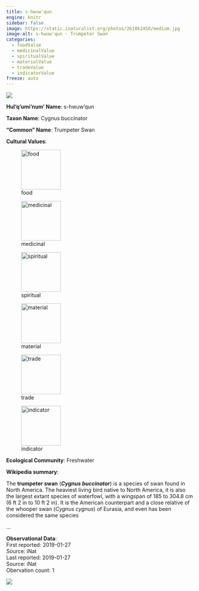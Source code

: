 ```yaml
---
title: s-hwuw'qun
engine: knitr
sidebar: false
image: https://static.inaturalist.org/photos/261862450/medium.jpg
image-alt: s-hwuw'qun - Trumpeter Swan
categories:
  - foodValue
  - medicinalValue
  - spiritualValue
  - materialValue
  - tradeValue
  - indicatorValue
freeze: auto
---
```

![](https://static.inaturalist.org/photos/261862450/medium.jpg){fig-alt="s-hwuw'qun - Trumpeter Swan"}

**Hul'q'umi'num' Name**: s-hwuw'qun



**Taxon Name**: Cygnus buccinator

**"Common" Name**: Trumpeter Swan

**Cultural Values**:  

::: {layout-nrow=1 style="width:60%"}
![food](/files/food.svg){width=106px}

![medicinal](/files/medicinal.svg){width=106px}

![spiritual](/files/spiritual.svg){width=106px}

![material](/files/material.svg){width=106px}

![trade](/files/trade.svg){width=106px}

![indicator](/files/indicator.svg){width=106px}
:::

**Ecological Community**: Freshwater

**Wikipedia summary**:  
<p class="mw-empty-elt">
</p>

<p>The <b>trumpeter swan</b> (<i><b>Cygnus buccinator</b></i>) is a species of swan found in North America. The heaviest living bird native to North America, it is also the largest extant species of waterfowl, with a wingspan of 185 to 304.8&#160;cm (6&#160;ft 2 in to 10&#160;ft 2 in). It is the American counterpart and a close relative of the whooper swan (<i>Cygnus cygnus</i>) of Eurasia, and even has been considered the same species</p>...

**Observational Data**:   
First reported: 2019-01-27  
Source: iNat  
Last reported: 2019-01-27  
Source: iNat  
Obervation count: 1

![](community_dist.png)
